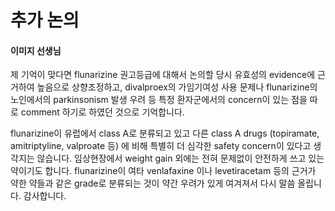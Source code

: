 
# 추가 논의  

#### 이미지 선생님 

제 기억이 맞다면 flunarizine 권고등급에 대해서 논의할 당시 유효성의 evidence에 근거하여 높음으로 상향조정하고, divalproex의 가임기여성 사용 문제나 flunarizine의 노인에서의 parkinsonism 발생 우려 등 특정 환자군에서의 concern이 있는 점을 따로 comment 하기로 하였던 것으로 기억합니다.

flunarizine이 유럽에서 class A로 분류되고 있고 다른 class A drugs (topiramate, amitriptyline, valproate 등) 에 비해 특별히 더 심각한 safety concern이 있다고 생각지는 않습니다. 임상현장에서 weight gain 외에는 전혀 문제없이 안전하게 쓰고 있는 약이기도 합니다.
flunarizine이 여타 venlafaxine 이나 levetiracetam 등의 근거가 약한 약들과 같은 grade로 분류되는 것이 약간 우려가 있게 여겨져서 다시 말씀 올립니다. 감사합니다.
